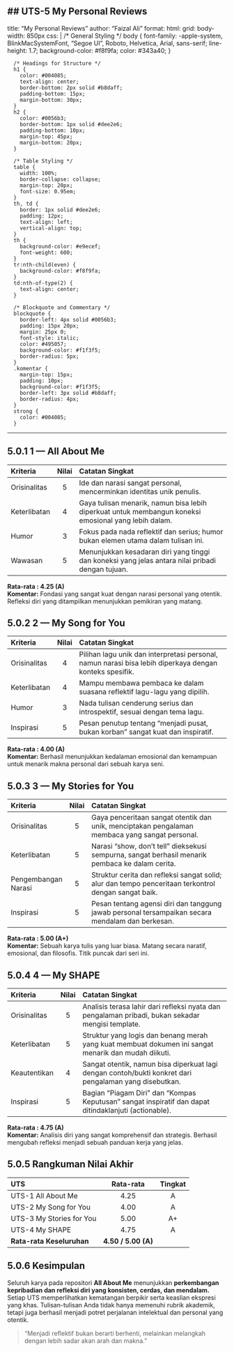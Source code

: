 ## UTS-5 My Personal Reviews
---
title: "My Personal Reviews"
author: "Faizal Ali"
format:
  html:
    grid:
      body-width: 850px
    css: |
      /* General Styling */
      body {
        font-family: -apple-system, BlinkMacSystemFont, "Segoe UI", Roboto, Helvetica, Arial, sans-serif;
        line-height: 1.7;
        background-color: #f8f9fa;
        color: #343a40;
      }

      /* Headings for Structure */
      h1 {
        color: #004085;
        text-align: center;
        border-bottom: 2px solid #b8daff;
        padding-bottom: 15px;
        margin-bottom: 30px;
      }
      h2 {
        color: #0056b3;
        border-bottom: 1px solid #dee2e6;
        padding-bottom: 10px;
        margin-top: 45px;
        margin-bottom: 20px;
      }

      /* Table Styling */
      table {
        width: 100%;
        border-collapse: collapse;
        margin-top: 20px;
        font-size: 0.95em;
      }
      th, td {
        border: 1px solid #dee2e6;
        padding: 12px;
        text-align: left;
        vertical-align: top;
      }
      th {
        background-color: #e9ecef;
        font-weight: 600;
      }
      tr:nth-child(even) {
        background-color: #f8f9fa;
      }
      td:nth-of-type(2) {
        text-align: center;
      }
      
      /* Blockquote and Commentary */
      blockquote {
        border-left: 4px solid #0056b3;
        padding: 15px 20px;
        margin: 25px 0;
        font-style: italic;
        color: #495057;
        background-color: #f1f3f5;
        border-radius: 5px;
      }
      .komentar {
        margin-top: 15px;
        padding: 10px;
        background-color: #f1f3f5;
        border-left: 3px solid #b8daff;
        border-radius: 4px;
      }
      strong {
        color: #004085;
      }
---

## 5.0.1 1 — All About Me

| Kriteria      | Nilai | Catatan Singkat                                                               |
| :------------ | :---: | :---------------------------------------------------------------------------- |
| Orisinalitas  |   5   | Ide dan narasi sangat personal, mencerminkan identitas unik penulis.          |
| Keterlibatan  |   4   | Gaya tulisan menarik, namun bisa lebih diperkuat untuk membangun koneksi emosional yang lebih dalam. |
| Humor         |   3   | Fokus pada nada reflektif dan serius; humor bukan elemen utama dalam tulisan ini. |
| Wawasan       |   5   | Menunjukkan kesadaran diri yang tinggi dan koneksi yang jelas antara nilai pribadi dengan tujuan. |

<div class="komentar">
<strong>Rata-rata : 4.25 (A)</strong><br>
<strong>Komentar:</strong> Fondasi yang sangat kuat dengan narasi personal yang otentik. Refleksi diri yang ditampilkan menunjukkan pemikiran yang matang.
</div>

## 5.0.2 2 — My Song for You

| Kriteria      | Nilai | Catatan Singkat                                                               |
| :------------ | :---: | :---------------------------------------------------------------------------- |
| Orisinalitas  |   4   | Pilihan lagu unik dan interpretasi personal, namun narasi bisa lebih diperkaya dengan konteks spesifik. |
| Keterlibatan  |   4   | Mampu membawa pembaca ke dalam suasana reflektif lagu-lagu yang dipilih.      |
| Humor         |   3   | Nada tulisan cenderung serius dan introspektif, sesuai dengan tema lagu.       |
| Inspirasi     |   5   | Pesan penutup tentang “menjadi pusat, bukan korban” sangat kuat dan inspiratif. |

<div class="komentar">
<strong>Rata-rata : 4.00 (A)</strong><br>
<strong>Komentar:</strong> Berhasil menunjukkan kedalaman emosional dan kemampuan untuk menarik makna personal dari sebuah karya seni.
</div>

## 5.0.3 3 — My Stories for You

| Kriteria            | Nilai | Catatan Singkat                                                                   |
| :------------------ | :---: | :-------------------------------------------------------------------------------- |
| Orisinalitas        |   5   | Gaya penceritaan sangat otentik dan unik, menciptakan pengalaman membaca yang sangat personal. |
| Keterlibatan        |   5   | Narasi “show, don’t tell” dieksekusi sempurna, sangat berhasil menarik pembaca ke dalam cerita. |
| Pengembangan Narasi |   5   | Struktur cerita dan refleksi sangat solid; alur dan tempo penceritaan terkontrol dengan sangat baik. |
| Inspirasi           |   5   | Pesan tentang agensi diri dan tanggung jawab personal tersampaikan secara mendalam dan berkesan. |

<div class="komentar">
<strong>Rata-rata : 5.00 (A+)</strong><br>
<strong>Komentar:</strong> Sebuah karya tulis yang luar biasa. Matang secara naratif, emosional, dan filosofis. Titik puncak dari seri ini.
</div>

## 5.0.4 4 — My SHAPE

| Kriteria       | Nilai | Catatan Singkat                                                                     |
| :------------- | :---: | :---------------------------------------------------------------------------------- |
| Orisinalitas   |   5   | Analisis terasa lahir dari refleksi nyata dan pengalaman pribadi, bukan sekadar mengisi template. |
| Keterlibatan   |   5   | Struktur yang logis dan benang merah yang kuat membuat dokumen ini sangat menarik dan mudah diikuti. |
| Keautentikan   |   4   | Sangat otentik, namun bisa diperkuat lagi dengan contoh/bukti konkret dari pengalaman yang disebutkan. |
| Inspirasi      |   5   | Bagian “Piagam Diri” dan “Kompas Keputusan” sangat inspiratif dan dapat ditindaklanjuti (actionable). |

<div class="komentar">
<strong>Rata-rata : 4.75 (A)</strong><br>
<strong>Komentar:</strong> Analisis diri yang sangat komprehensif dan strategis. Berhasil mengubah refleksi menjadi sebuah panduan kerja yang jelas.
</div>

## 5.0.5 Rangkuman Nilai Akhir

| UTS                       | Rata-rata | Tingkat |
| :------------------------ | :-------: | :-----: |
| UTS-1 All About Me        |   4.25    |    A    |
| UTS-2 My Song for You     |   4.00    |    A    |
| UTS-3 My Stories for You  |   5.00    |   A+    |
| UTS-4 My SHAPE            |   4.75    |    A    |
| **Rata-rata Keseluruhan** | **4.50 / 5.00 (A)** |         |

## 5.0.6 Kesimpulan

Seluruh karya pada repositori **All About Me** menunjukkan **perkembangan kepribadian dan refleksi diri yang konsisten, cerdas, dan mendalam.** Setiap UTS memperlihatkan kematangan berpikir serta keaslian ekspresi yang khas. Tulisan-tulisan Anda tidak hanya memenuhi rubrik akademik, tetapi juga berhasil menjadi potret perjalanan intelektual dan personal yang otentik.

> “Menjadi reflektif bukan berarti berhenti, melainkan melangkah dengan lebih sadar akan arah dan makna.”
